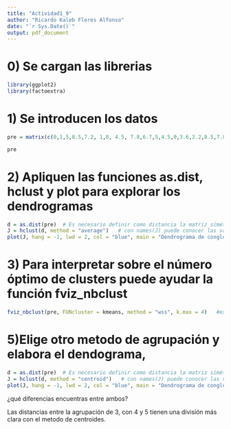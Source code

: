 ---
title: "Actividad1_9"
author: "Ricardo Kaleb Flores Alfonso"
date: "`r Sys.Date()`"
output: pdf_document
---

# 0) Se cargan las librerias
```{r}
library(ggplot2)
library(factoextra)
```

# 1) Se introducen los datos
```{r}
pre = matrix(c(0,1,5,8.5,7.2, 1,0, 4.5, 7.8,6.7,5,4.5,0,3.6,2.2,8.5,7.8,3.6,0,2,1,5,8.5,7.2 , 0), ncol = 5) 
```

```{r}
pre
```
# 2) Apliquen las funciones as.dist, hclust y plot para explorar los dendrogramas
```{r}
d = as.dist(pre)  # Es necesario definir como distancia la matriz simétrica inicial.
J = hclust(d, method = "average")   # con names(J) puede conocer las variables con información del análisis clúster. Con help("hclust") puede ver las opciones de method. 
plot(J, hang = -1, lwd = 2, col = "blue", main = "Dendrograma de conglomerados", sub = "objetos", xlab = "n",ylab = c("distancia"))
```


# 3) Para interpretar sobre el número óptimo de clusters puede ayudar la función fviz_nbclust
```{r}
fviz_nbclust(pre, FUNcluster = kmeans, method = "wss", k.max = 4)   #explore en ayuda sus diversas opciones.
```

# 5)Elige otro metodo de agrupación y elabora el dendograma, 

```{r}
d = as.dist(pre)  # Es necesario definir como distancia la matriz simétrica inicial.
J = hclust(d, method = "centroid")   # con names(J) puede conocer las variables con información del análisis clúster. Con help("hclust") puede ver las opciones de method. 
plot(J, hang = -1, lwd = 2, col = "blue", main = "Dendrograma de conglomerados", sub = "objetos", xlab = "n",ylab = c("distancia"))
```

¿qué diferencias encuentras entre ambos?

Las distancias entre la agrupación de 3, con 4 y 5 tienen una división más clara con el metodo de centroides.
